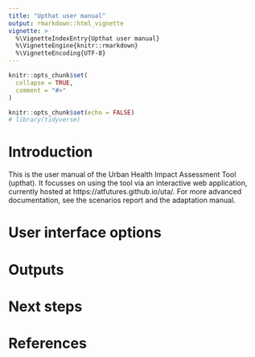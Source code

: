 ```yaml
---
title: "Upthat user manual"
output: rmarkdown::html_vignette
vignette: >
  %\VignetteIndexEntry{Upthat user manual}
  %\VignetteEngine{knitr::rmarkdown}
  %\VignetteEncoding{UTF-8}
---
```


```r
knitr::opts_chunk$set(
  collapse = TRUE,
  comment = "#>"
)
```

```r
knitr::opts_chunk$set(echo = FALSE)
# library(tidyverse)
```

# Introduction

This is the user manual of the Urban Health Impact Assessment Tool (upthat).
It focusses on using the tool via an interactive web application, currently hosted at https://atfutures.github.io/uta/.
For more advanced documentation, see the scenarios report and the adaptation manual.

# User interface options

# Outputs

# Next steps



# References
